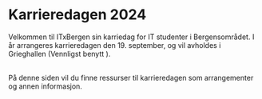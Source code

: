 
# Karrieredagen 2024

Velkommen til ITxBergen sin karriedag for IT studenter i Bergensområdet. I år arrangeres karrieredagen den 19. september, og vil avholdes i Grieghallen (Vennligst benytt <ExternalLink href="https://www.google.com/maps/@60.3882061,5.3275722,3a,34.2y,55.56h,88.91t/data=!3m7!1e1!3m5!1sRaaCX-jLrl5pplMWPkpatg!2e0!5s20230901T000000!7i16384!8i8192?entry=ttu&g_ep=EgoyMDI0MDkxMS4wIKXMDSoASAFQAw%3D%3D" linkText="inngang Peer Gynt"/>).<br />

<br />
På denne siden vil du finne ressurser til karrieredagen som arrangementer og annen
informasjon.
